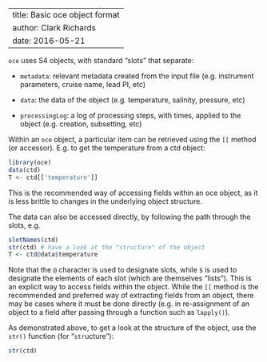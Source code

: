 ----
title: Basic oce object format
author: Clark Richards
date: 2016-05-21
----

`oce` uses S4 objects, with standard "slots" that separate:

* `metadata`: relevant metadata created from the input file (e.g. instrument parameters, cruise name, lead PI, etc)

* `data`: the data of the object (e.g. temperature, salinity, pressure, etc)

* `processingLog`: a log of processing steps, with times, applied to the object (e.g. creation, subsetting, etc)

Within an `oce` object, a particular item can be retrieved using the `[[` method (or accessor). E.g. to get the temperature from a ctd object:
```r
library(oce)
data(ctd)
T <- ctd[['temperature']]
```
This is the recommended way of accessing fields within an oce object, as it is less brittle to changes in the underlying object structure. 

The data can also be accessed directly, by following the path through the slots, e.g.
```r
slotNames(ctd)
str(ctd) # have a look at the "structure" of the object
T <- ctd@data$temperature
```
Note that the `@` character is used to designate slots, while `$` is used to designate the elements of each slot (which are themselves "lists"). This is an explicit way to access fields within the object. While the `[[` method is the recommended and preferred way of extracting fields from an object, there may be cases where it must be done directly (e.g. in re-assignment of an object to a field after passing through a function such as `lapply()`).

As demonstrated above, to get a look at the structure of the object, use the `str()` function (for "`str`ucture"):
```r
str(ctd)
```

